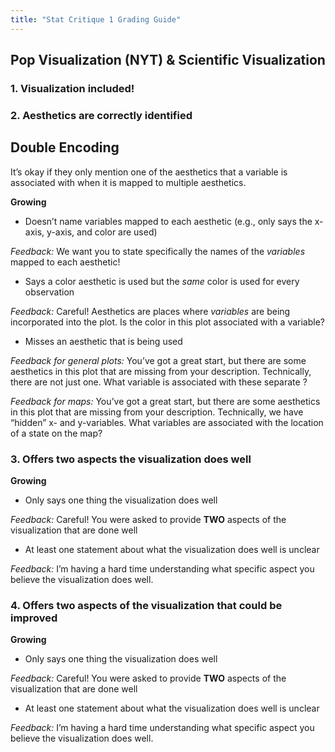 ```yaml
---
title: "Stat Critique 1 Grading Guide"
---
```


## Pop Visualization (NYT) & Scientific Visualization

### 1. Visualization included!

### 2.  Aesthetics are correctly identified

:::{.callout-tip}
# Double Encoding

It's okay if they only mention one of the aesthetics that a variable is associated with when it is mapped to multiple aesthetics.
:::

**Growing**

-   Doesn't name variables mapped to each aesthetic (e.g., only says the x-axis, y-axis, and color are used)

*Feedback:* We want you to state specifically the names of the *variables* mapped to each aesthetic!

-   Says a color aesthetic is used but the *same* color is used for every observation

*Feedback:* Careful! Aesthetics are places where *variables* are being incorporated into the plot. Is the color in this plot associated with a variable?

-   Misses an aesthetic that is being used

*Feedback for general plots:* You've got a great start, but there are some aesthetics in this plot that are missing from your description. Technically, there are <multiple plots / multiple colors / multiple lines> not just one. What variable is associated with these separate <plots / colors / lines>?

*Feedback for maps:* You've got a great start, but there are some aesthetics in this plot that are missing from your description. Technically, we have "hidden" x- and y-variables. What variables are associated with the location of a state on the map?

### 3.  Offers two aspects the visualization does well

**Growing**

-   Only says one thing the visualization does well

*Feedback:* Careful! You were asked to provide **TWO** aspects of the visualization that are done well

-   At least one statement about what the visualization does well is unclear

*Feedback:* I'm having a hard time understanding what specific aspect you believe the visualization does well.

### 4.  Offers two aspects of the visualization that could be improved

**Growing** 

-   Only says one thing the visualization does well

*Feedback:* Careful! You were asked to provide **TWO** aspects of the visualization that are done well

-   At least one statement about what the visualization does well is unclear

*Feedback:* I'm having a hard time understanding what specific aspect you believe the visualization does well.
